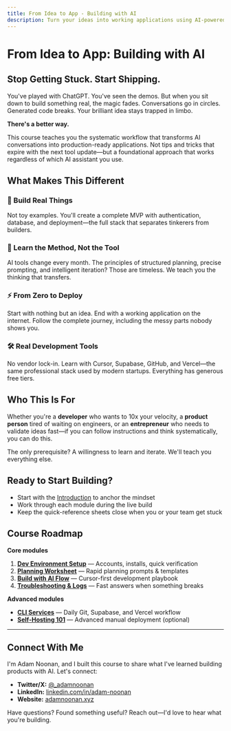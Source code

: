 ```yaml
---
title: From Idea to App - Building with AI
description: Turn your ideas into working applications using AI-powered development tools
---
```


# From Idea to App: Building with AI

## Stop Getting Stuck. Start Shipping.

You've played with ChatGPT. You've seen the demos. But when you sit down to build something real, the magic fades. Conversations go in circles. Generated code breaks. Your brilliant idea stays trapped in limbo.

**There's a better way.**

This course teaches you the systematic workflow that transforms AI conversations into production-ready applications. Not tips and tricks that expire with the next tool update—but a foundational approach that works regardless of which AI assistant you use.

## What Makes This Different

### 🎯 Build Real Things
Not toy examples. You'll create a complete MVP with authentication, database, and deployment—the full stack that separates tinkerers from builders.

### 🧠 Learn the Method, Not the Tool
AI tools change every month. The principles of structured planning, precise prompting, and intelligent iteration? Those are timeless. We teach you the thinking that transfers.

### ⚡ From Zero to Deploy
Start with nothing but an idea. End with a working application on the internet. Follow the complete journey, including the messy parts nobody shows you.

### 🛠️ Real Development Tools
No vendor lock-in. Learn with Cursor, Supabase, GitHub, and Vercel—the same professional stack used by modern startups. Everything has generous free tiers.

## Who This Is For

Whether you're a **developer** who wants to 10x your velocity, a **product person** tired of waiting on engineers, or an **entrepreneur** who needs to validate ideas fast—if you can follow instructions and think systematically, you can do this.

The only prerequisite? A willingness to learn and iterate. We'll teach you everything else.

## Ready to Start Building?

- Start with the [Introduction](/introduction) to anchor the mindset  
- Work through each module during the live build  
- Keep the quick-reference sheets close when you or your team get stuck

## Course Roadmap

**Core modules**

1. **[Dev Environment Setup](/dev-environment-setup)** — Accounts, installs, quick verification
2. **[Planning Worksheet](/planning-worksheet)** — Rapid planning prompts & templates
3. **[Build with AI Flow](/build-with-ai-flow)** — Cursor-first development playbook
4. **[Troubleshooting & Logs](/troubleshooting)** — Fast answers when something breaks

**Advanced modules**

- **[CLI Services](/cli-services)** — Daily Git, Supabase, and Vercel workflow
- **[Self-Hosting 101](/self-hosting-101)** — Advanced manual deployment (optional)

---

## Connect With Me

I'm Adam Noonan, and I built this course to share what I've learned building products with AI. Let's connect:

- **Twitter/X:** [@_adamnoonan](https://x.com/_adamnoonan)
- **LinkedIn:** [linkedin.com/in/adam-noonan](https://www.linkedin.com/in/adam-noonan/)  
- **Website:** [adamnoonan.xyz](https://adamnoonan.xyz)

Have questions? Found something useful? Reach out—I'd love to hear what you're building.
